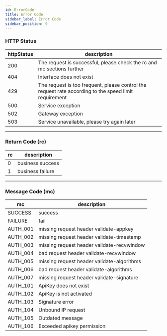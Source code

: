 ```yaml
---
id: ErrorCode
title: Error Code
sidebar_label: Error Code
sidebar_position: 9
---
```


### HTTP Status

| httpStatus | description |
| --- | --- |
| 200 | The request is successful, please check the rc and mc sections further |
| 404 | Interface does not exist |
| 429 | The request is too frequent, please control the request rate according to the speed limit requirement |
| 500 | Service exception |
| 502 | Gateway exception |
| 503 | Service unavailable, please try again later |

---

### Return Code (rc)

| rc  | description      |
| --- | ---------------- |
| 0   | business success |
| 1   | business failure |

---

### Message Code (mc)

| mc       | description                                |
| -------- | ------------------------------------------ |
| SUCCESS  | success                                    |
| FAILURE  | fail                                       |
| AUTH_001 | missing request header validate-appkey     |
| AUTH_002 | missing request header validate-timestamp  |
| AUTH_003 | missing request header validate-recvwindow |
| AUTH_004 | bad request header validate-recvwindow     |
| AUTH_005 | missing request header validate-algorithms |
| AUTH_006 | bad request header validate-algorithms     |
| AUTH_007 | missing request header validate-signature  |
| AUTH_101 | ApiKey does not exist                      |
| AUTH_102 | ApiKey is not activated                    |
| AUTH_103 | Signature error                            |
| AUTH_104 | Unbound IP request                         |
| AUTH_105 | Outdated message                           |
| AUTH_106 | Exceeded apikey permission                 |
